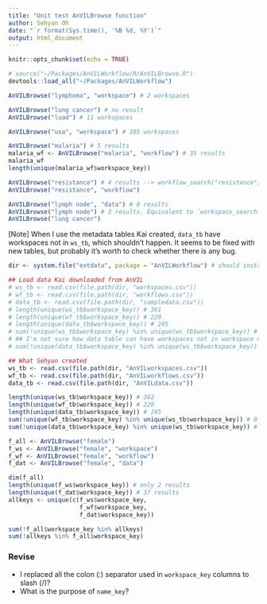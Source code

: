 ```yaml
---
title: "Unit test AnVILBrowse function"
author: Sehyun Oh
date: "`r format(Sys.time(), '%B %d, %Y')`"
output: html_document
---
```


```r
knitr::opts_chunk$set(echo = TRUE)
```

```r
# source("~/Packages/AnVILWorkflow/R/AnVILBrowse.R")
devtools::load_all("~/Packages/AnVILWorkflow")
```

```r
AnVILBrowse("lymphoma", "workspace") # 2 workspaces

AnVILBrowse("lung cancer") # no result
AnVILBrowse("luad") # 11 workspaces

AnVILBrowse("usa", "workspace") # 105 workspaces
```

```r
AnVILBrowse("malaria") # 5 results
malaria_wf <- AnVILBrowse("malaria", "workflow") # 35 results
malaria_wf
length(unique(malaria_wf$workspace_key))

AnVILBrowse("resistance") # 4 results --> workflow_search("resistance") returns 25 results
AnVILBrowse("resistance", "workflow")
```

```r
AnVILBrowse("lymph node", "data") # 0 results
AnVILBrowse("lymph node") # 3 results. Equivalent to `workspace_search("lymph node")`
AnVILBrowse("lung cancer")
```


[Note] When I use the metadata tables Kai created, `data_tb` have workspaces 
not in `ws_tb`, which shouldn't happen. It seems to be fixed with new tables,
but probably it's worth to check whether there is any bug.

```r
dir <- system.file("extdata", package = "AnVILWorkflow") # should install the AnVILBrowse branch

## Load data Kai downloaded from AnVIL
# ws_tb <- read.csv(file.path(dir, "workspaces.csv"))
# wf_tb <- read.csv(file.path(dir, "workflows.csv"))
# data_tb <- read.csv(file.path(dir, "sampledata.csv"))
# length(unique(ws_tb$workspace_key)) # 361
# length(unique(wf_tb$workspace_key)) # 220
# length(unique(data_tb$workspace_key)) # 245
# sum(!unique(ws_tb$workspace_key) %in% unique(ws_tb$workspace_key)) # 0 
# ## I'm not sure how data table can have workspaces not in workspace metadata
# sum(!unique(data_tb$workspace_key) %in% unique(ws_tb$workspace_key)) # 15

## What Sehyun created
ws_tb <- read.csv(file.path(dir, "AnVILworkspaces.csv"))
wf_tb <- read.csv(file.path(dir, "AnVILworkflows.csv"))
data_tb <- read.csv(file.path(dir, "AnVILdata.csv"))

length(unique(ws_tb$workspace_key)) # 362
length(unique(wf_tb$workspace_key)) # 220
length(unique(data_tb$workspace_key)) # 245
sum(!unique(wf_tb$workspace_key) %in% unique(ws_tb$workspace_key)) # 0 
sum(!unique(data_tb$workspace_key) %in% unique(ws_tb$workspace_key)) # 0
```

```r
f_all <- AnVILBrowse("female")
f_ws <- AnVILBrowse("female", "workspace")
f_wf <- AnVILBrowse("female", "workflow")
f_dat <- AnVILBrowse("female", "data")

dim(f_all) 
length(unique(f_ws$workspace_key)) # only 2 results
length(unique(f_dat$workspace_key)) # 37 results
allkeys <- unique(c(f_ws$workspace_key,
                    f_wf$workspace_key,
                    f_dat$workspace_key))

sum(!f_all$workspace_key %in% allkeys)
sum(!allkeys %in% f_all$workspace_key)
```



### Revise
+ I replaced all the colon (:) separator used in `workspace_key` columns to slash (/)? 
+ What is the purpose of `name_key`?
